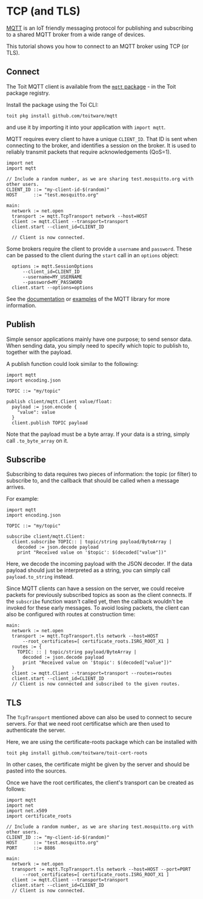 # TCP (and TLS)

[MQTT](https://mqtt.org/) is an IoT friendly messaging protocol for publishing and subscribing to a shared MQTT broker from a wide range of devices.

This tutorial shows you how to connect to an MQTT broker using TCP (or TLS).

## Connect

The Toit MQTT client is available from the [`mqtt` package](https://pkg.toit.io/package/github.com%2Ftoitware%2Fmqtt) - in the Toit package registry.

Install the package using the Toi CLI:

```shell
toit pkg install github.com/toitware/mqtt
```

and use it by importing it into your application with `import mqtt`.

MQTT requires every client to have a unique `CLIENT_ID`. That ID is sent when connecting to the broker, and identifies a session on the broker.
It is used to reliably transmit packets that require acknowledgements (QoS=1).

```toit
import net
import mqtt

// Include a random number, as we are sharing test.mosquitto.org with other users.
CLIENT_ID ::= "my-client-id-$(random)"
HOST      ::= "test.mosquitto.org"

main:
  network := net.open
  transport := mqtt.TcpTransport network --host=HOST
  client := mqtt.Client --transport=transport
  client.start --client_id=CLIENT_ID

  // Client is now connected.
```

Some brokers require the client to provide a `username` and `password`. These can be passed to the client during the
`start` call in an `options` object:

```
  options := mqtt.SessionOptions
      --client_id=CLIENT_ID
      --username=MY_USERNAME
      --password=MY_PASSWORD
  client.start --options=options
```
See the [documentation](https://pkg.toit.io/github.com/toitware/mqtt@2.0.1/docs/mqtt/library-summary) or
[examples](https://github.com/toitware/mqtt/tree/main/examples) of the MQTT library for more information.

## Publish

Simple sensor applications mainly have one purpose; to send sensor data. When sending data, you simply need to specify which topic to publish to, together with the payload.

A publish function could look similar to the following:

```toit
import mqtt
import encoding.json

TOPIC ::= "my/topic"

publish client/mqtt.Client value/float:
  payload := json.encode {
    "value": value
  }
  client.publish TOPIC payload

```

Note that the payload must be a byte array. If your data is a string, simply call `.to_byte_array` on it.

## Subscribe

Subscribing to data requires two pieces of information: the topic (or filter) to subscribe to, and the callback that should be called
when a message arrives.

For example:
```toit
import mqtt
import encoding.json

TOPIC ::= "my/topic"

subscribe client/mqtt.Client:
  client.subscribe TOPIC:: | topic/string payload/ByteArray |
    decoded := json.decode payload
    print "Received value on '$topic': $(decoded["value"])"
```

Here, we decode the incoming payload with the JSON decoder. If the data payload should just be interpreted as a
string, you can simply call `payload.to_string` instead.

Since MQTT clients can have a session on the server, we could receive packets for previously subscribed topics
as soon as the client connects. If the `subscribe` function wasn't called yet, then the callback wouldn't be
invoked for these early messages. To avoid losing packets, the client can also be configured with routes at
construction time:

```
main:
  network := net.open
  transport := mqtt.TcpTransport.tls network --host=HOST
      --root_certificates=[ certificate_roots.ISRG_ROOT_X1 ]
  routes := {
    TOPIC: :: | topic/string payload/ByteArray |
      decoded := json.decode payload
      print "Received value on '$topic': $(decoded["value"])"
  }
  client := mqtt.Client --transport=transport --routes=routes
  client.start --client_id=CLIENT_ID
  // Client is now connected and subscribed to the given routes.
```

## TLS

The `TcpTransport` mentioned above can also be used to connect to secure servers. For
that we need root certificatse which are then used to authenticate the server.

Here, we are using the certificate-roots package which can be installed with

``` shell
toit pkg install github.com/toitware/toit-cert-roots
```

In other cases, the certificate might be given by the server and should be pasted into
the sources.

Once we have the root certificates, the client's transport can be created as follows:

```toit
import mqtt
import net
import net.x509
import certificate_roots

// Include a random number, as we are sharing test.mosquitto.org with other users.
CLIENT_ID ::= "my-client-id-$(random)"
HOST      ::= "test.mosquitto.org"
PORT      ::= 8886

main:
  network := net.open
  transport := mqtt.TcpTransport.tls network --host=HOST --port=PORT
      --root_certificates=[ certificate_roots.ISRG_ROOT_X1 ]
  client := mqtt.Client --transport=transport
  client.start --client_id=CLIENT_ID
  // Client is now connected.
```
